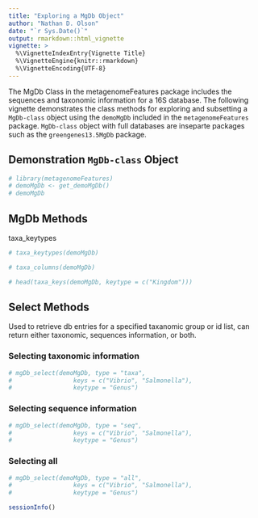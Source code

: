 ```yaml
---
title: "Exploring a MgDb Object"
author: "Nathan D. Olson"
date: "`r Sys.Date()`"
output: rmarkdown::html_vignette
vignette: >
  %\VignetteIndexEntry{Vignette Title}
  %\VignetteEngine{knitr::rmarkdown}
  %\VignetteEncoding{UTF-8}
---
```


The MgDb Class in the metagenomeFeatures package includes the sequences and taxonomic information for a 16S database.  The following vignette demonstrates the class methods for exploring and subsetting a `MgDb-class` object using the `demoMgDb` included in the `metagenomeFeatures` package. `MgDb-class` object with full databases are inseparte packages such as the `greengenes13.5MgDb` package.

## Demonstration `MgDb-class` Object
```r
# library(metagenomeFeatures)
# demoMgDb <- get_demoMgDb()
# demoMgDb
```


## MgDb Methods
taxa_keytypes
```r
# taxa_keytypes(demoMgDb)
```


```r
# taxa_columns(demoMgDb)
```

```r
# head(taxa_keys(demoMgDb, keytype = c("Kingdom")))
```


## Select Methods
Used to retrieve db entries for a specified taxanomic group or id list, can return either taxonomic, sequences information, or both. 

### Selecting taxonomic information
```r
# mgDb_select(demoMgDb, type = "taxa",
#                 keys = c("Vibrio", "Salmonella"),
#                 keytype = "Genus")
```

### Selecting sequence information
```r
# mgDb_select(demoMgDb, type = "seq",
#                 keys = c("Vibrio", "Salmonella"),
#                 keytype = "Genus")
```



### Selecting all
```r
# mgDb_select(demoMgDb, type = "all",
#                 keys = c("Vibrio", "Salmonella"),
#                 keytype = "Genus")
```


```r
sessionInfo()
```

